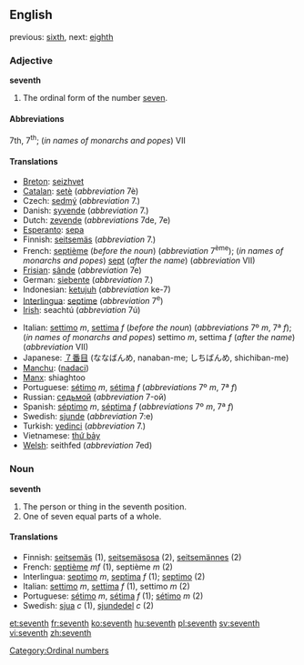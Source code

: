 ==English==
previous: [[sixth]], next: [[eighth]]

===Adjective===
'''seventh'''
# The ordinal form of the number [[seven]].

====Abbreviations====
7th, 7<sup>th</sup>; (''in names of monarchs and popes'') VII

====Translations====
{{top}}
*[[Breton]]: [[seizhvet]]
*[[Catalan]]: [[setè]] (''abbreviation'' 7è)
*Czech: [[sedmý]] (''abbreviation'' 7.)
*Danish: [[syvende]] (''abbreviation'' 7.)
*Dutch: [[zevende]] (''abbreviations'' 7de, 7e)
*[[Esperanto]]: [[sepa]]
*Finnish: [[seitsemäs]] (''abbreviation'' 7.)
*French: [[septième]] (''before the noun'') (''abbreviation'' 7<sup>ème</sup>); (''in names of monarchs and popes'') [[sept]] (''after the name'') (''abbreviation'' VII)
*[[Frisian]]: [[sânde]] (''abbreviation'' 7e)
*German: [[siebente]] (''abbreviation'' 7.)
*Indonesian: [[ketujuh]] (''abbreviation'' ke-7)
*[[Interlingua]]: [[septime]] (''abbreviation'' 7<sup>e</sup>)
*[[Irish]]: seachtú (''abbreviation'' 7ú)
{{mid}}
*Italian: [[settimo]] ''m'', [[settima]] ''f'' (''before the noun'') (''abbreviations'' 7º ''m'', 7ª ''f''); (''in names of monarchs and popes'') settimo ''m'', settima ''f'' (''after the name'') (''abbreviation'' VII)
*Japanese: [[７番目]] (ななばんめ, nanaban-me; しちばんめ, shichiban-me)
*[[Manchu]]: ([[nadaci]])
*[[Manx]]: shiaghtoo
*Portuguese: [[sétimo]] ''m'', [[sétima]] ''f'' (''abbreviations'' 7º ''m'', 7ª ''f'')
*Russian: [[седьмой]] (''abbreviation'' 7-ой)
*Spanish: [[séptimo]] ''m'', [[séptima]] ''f'' (''abbreviations'' 7º ''m'', 7ª ''f'')
*Swedish: [[sjunde]] (''abbreviation'' 7:e)
*Turkish: [[yedinci]] (''abbreviation'' 7.)
*Vietnamese: [[thứ bảy]]
*[[Welsh]]: seithfed (''abbreviation'' 7ed)
{{bottom}}

===Noun===
'''seventh'''

#The person or thing in the seventh position.
#One of seven equal parts of a whole.

====Translations====

*Finnish: [[seitsemäs]] (1), [[seitsemäsosa]] (2), [[seitsemännes]] (2)
*French: [[septième]] ''mf'' (1), septième ''m'' (2)
*Interlingua: [[septimo]] ''m'', [[septima]] ''f'' (1); [[septimo]] (2)
*Italian: [[settimo]] ''m'', [[settima]] ''f'' (1), settimo ''m'' (2)
*Portuguese: [[sétimo]] ''m'', [[sétima]] ''f'' (1); [[sétimo]] ''m'' (2)
*Swedish: [[sjua]] ''c'' (1), [[sjundedel]] ''c'' (2)

[[Category:Ordinal numbers]]

[[et:seventh]]
[[fr:seventh]]
[[ko:seventh]]
[[hu:seventh]]
[[pl:seventh]]
[[sv:seventh]]
[[vi:seventh]]
[[zh:seventh]]